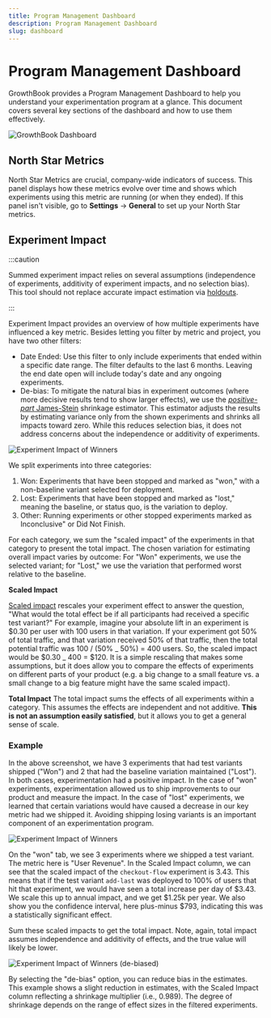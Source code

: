 ```yaml
---
title: Program Management Dashboard
description: Program Management Dashboard
slug: dashboard
---
```


# Program Management Dashboard

GrowthBook provides a Program Management Dashboard to help you understand your experimentation program at a glance. This document covers several key sections of the dashboard and how to use them effectively.

<img
  src="/images/dashboard.png"
  alt="GrowthBook Dashboard"
/>

## North Star Metrics

North Star Metrics are crucial, company-wide indicators of success. This panel displays how these metrics evolve over time and shows which experiments using this metric are running (or when they ended). If this panel isn't visible, go to **Settings** &rarr; **General** to set up your North Star metrics.

## Experiment Impact

:::caution

Summed experiment impact relies on several assumptions (independence of experiments, additivity of experiment impacts, and no selection bias). This tool should not replace accurate impact estimation via [holdouts](kb/experiments/holdouts).

:::

Experiment Impact provides an overview of how multiple experiments have influenced a key metric. Besides letting you filter by metric and project, you have two other filters:

- Date Ended: Use this filter to only include experiments that ended within a specific date range. The filter defaults to the last 6 months. Leaving the end date open will include today's date and any ongoing experiments.
- De-bias: To mitigate the natural bias in experiment outcomes (where more decisive results tend to show larger effects), we use the [_positive-part_ James-Stein](https://en.wikipedia.org/wiki/James%E2%80%93Stein_estimator#Improvements) shrinkage estimator. This estimator adjusts the results by estimating variance only from the shown experiments and shrinks all impacts toward zero. While this reduces selection bias, it does not address concerns about the independence or additivity of experiments.

<img
  src="/images/impact/impact.png"
  alt="Experiment Impact of Winners"
/>

We split experiments into three categories:

1. Won: Experiments that have been stopped and marked as "won," with a non-baseline variant selected for deployment.
2. Lost: Experiments that have been stopped and marked as "lost," meaning the baseline, or status quo, is the variation to deploy.
3. Other: Running experiments or other stopped experiments marked as Inconclusive" or Did Not Finish.

For each category, we sum the "scaled impact" of the experiments in that category to present the total impact. The chosen variation for estimating overall impact varies by outcome: For "Won" experiments, we use the selected variant; for "Lost," we use the variation that performed worst relative to the baseline.

**Scaled Impact**

[Scaled impact](app/experiment-results#difference-types) rescales your experiment effect to answer the question, "What would the total effect be if all participants had received a specific test variant?" For example, imagine your absolute lift in an experiment is \$0.30 per user with 100 users in that variation. If your experiment got 50\% of total traffic, and that variation received 50\% of that traffic, then the total potential traffic was 100 / (50\% _ 50\%) = 400 users. So, the scaled impact would be \$0.30 _ 400 = \$120. It is a simple rescaling that makes some assumptions, but it does allow you to compare the effects of experiments on different parts of your product (e.g. a big change to a small feature vs. a small change to a big feature might have the same scaled impact).

**Total Impact**
The total impact sums the effects of all experiments within a category. This assumes the effects are independent and not additive. **This is not an assumption easily satisfied**, but it allows you to get a general sense of scale.

### Example

In the above screenshot, we have 3 experiments that had test variants shipped ("Won") and 2 that had the baseline variation maintained ("Lost"). In both cases, experimentation had a positive impact. In the case of "won" experiments, experimentation allowed us to ship improvements to our product and measure the impact. In the case of "lost" experiments, we learned that certain variations would have caused a decrease in our key metric had we shipped it. Avoiding shipping losing variants is an important component of an experimentation program.

<img
  src="/images/impact/impact-winners.png"
  alt="Experiment Impact of Winners"
/>

On the "won" tab, we see 3 experiments where we shipped a test variant. The metric here is "User Revenue". In the Scaled Impact column, we can see that the scaled impact of the `checkout-flow` experiment is 3.43. This means that if the test variant `add-last` was deployed to 100% of users that hit that experiment, we would have seen a total increase per day of \$3.43. We scale this up to annual impact, and we get \$1.25k per year. We also show you the confidence interval, here plus-minus $793, indicating this was a statistically significant effect.

Sum these scaled impacts to get the total impact. Note, again, total impact assumes independence and additivity of effects, and the true value will likely be lower.

<img
  src="/images/impact/impact-winners-debias.png"
  alt="Experiment Impact of Winners (de-biased)"
/>

By selecting the "de-bias" option, you can reduce bias in the estimates. This example shows a slight reduction in estimates, with the Scaled Impact column reflecting a shrinkage multiplier (i.e., 0.989). The degree of shrinkage depends on the range of effect sizes in the filtered experiments.
